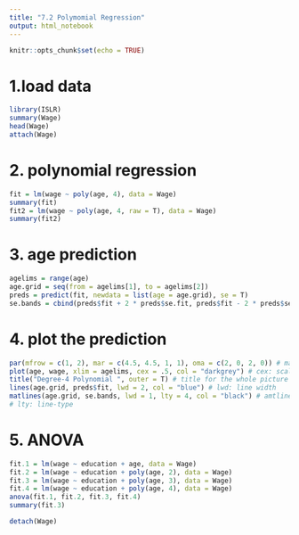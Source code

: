 ```yaml
---
title: "7.2 Polymomial Regression"
output: html_notebook
---
```



```r
knitr::opts_chunk$set(echo = TRUE)
```

# 1.load data
```r
library(ISLR)
summary(Wage)
head(Wage)
attach(Wage)
```

# 2. polynomial regression
```r
fit = lm(wage ~ poly(age, 4), data = Wage)
summary(fit)
fit2 = lm(wage ~ poly(age, 4, raw = T), data = Wage)
summary(fit2)
```


# 3. age prediction
```r
agelims = range(age)
age.grid = seq(from = agelims[1], to = agelims[2])
preds = predict(fit, newdata = list(age = age.grid), se = T)
se.bands = cbind(preds$fit + 2 * preds$se.fit, preds$fit - 2 * preds$se.fit)
```

# 4. plot the prediction
```r
par(mfrow = c(1, 2), mar = c(4.5, 4.5, 1, 1), oma = c(2, 0, 2, 0)) # mar: margin; oma = outmargin
plot(age, wage, xlim = agelims, cex = .5, col = "darkgrey") # cex: scale of points
title("Degree-4 Polynomial ", outer = T) # title for the whole picture
lines(age.grid, preds$fit, lwd = 2, col = "blue") # lwd: line width
matlines(age.grid, se.bands, lwd = 1, lty = 4, col = "black") # amtline, matplot, matpoints: plot the col of one matrix againt the cols of another,
# lty: line-type
```
# 5. ANOVA
```r
fit.1 = lm(wage ~ education + age, data = Wage)
fit.2 = lm(wage ~ education + poly(age, 2), data = Wage)
fit.3 = lm(wage ~ education + poly(age, 3), data = Wage)
fit.4 = lm(wage ~ education + poly(age, 4), data = Wage)
anova(fit.1, fit.2, fit.3, fit.4)
summary(fit.3)
```
```r
detach(Wage)
```

